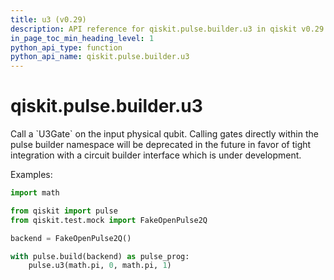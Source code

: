 ```yaml
---
title: u3 (v0.29)
description: API reference for qiskit.pulse.builder.u3 in qiskit v0.29
in_page_toc_min_heading_level: 1
python_api_type: function
python_api_name: qiskit.pulse.builder.u3
---
```


<span id="qiskit-pulse-builder-u3" />

# qiskit.pulse.builder.u3

<Function id="qiskit.pulse.builder.u3" isDedicatedPage={true} github="https://github.com/qiskit/qiskit/tree/stable/0.18/qiskit/pulse/builder.py" signature="u3(theta, phi, lam, qubit)">
  Call a `U3Gate` on the input physical qubit.

  <Admonition title="Note" type="note">
    Calling gates directly within the pulse builder namespace will be deprecated in the future in favor of tight integration with a circuit builder interface which is under development.
  </Admonition>

  Examples:

  ```python
  import math

  from qiskit import pulse
  from qiskit.test.mock import FakeOpenPulse2Q

  backend = FakeOpenPulse2Q()

  with pulse.build(backend) as pulse_prog:
      pulse.u3(math.pi, 0, math.pi, 1)
  ```
</Function>

